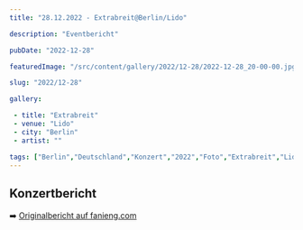 ```yaml
---
title: "28.12.2022 - Extrabreit@Berlin/Lido"

description: "Eventbericht"

pubDate: "2022-12-28"

featuredImage: "/src/content/gallery/2022/12-28/2022-12-28_20-00-00.jpg"

slug: "2022/12-28"

gallery:

 - title: "Extrabreit"
 - venue: "Lido"
 - city: "Berlin"
 - artist: ""

tags: ["Berlin","Deutschland","Konzert","2022","Foto","Extrabreit","Lido"]
---
```

## Konzertbericht

➡️ [Originalbericht auf fanieng.com](https://fanieng.com/2022/12/28/28-12-2022-extrabreit-berlin-lido)
